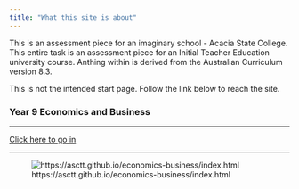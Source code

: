 ```yaml
---
title: "What this site is about"
---
```


This is an assessment piece for an imaginary school - Acacia State College. This entire task is an assessment piece for an Initial Teacher Education university course. Anthing within is derived from the Australian Curriculum version 8.3.  

This is not the intended start page. Follow the link below to reach the site.

### Year 9 Economics and Business

---

[Click here to go in](https://asctt.github.io/economics-business/index.html)

---

![https://asctt.github.io/economics-business/index.html](School-crest.png)